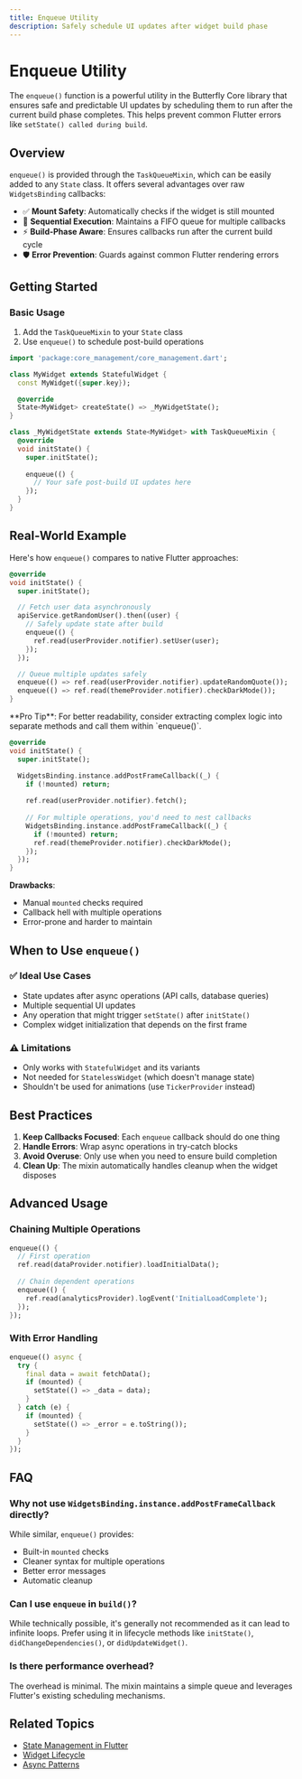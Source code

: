 ```yaml
---
title: Enqueue Utility
description: Safely schedule UI updates after widget build phase
---
```


# Enqueue Utility

The `enqueue()` function is a powerful utility in the Butterfly Core library that ensures safe and predictable UI updates by scheduling them to run after the current build phase completes. This helps prevent common Flutter errors like `setState() called during build`.

## Overview

`enqueue()` is provided through the `TaskQueueMixin`, which can be easily added to any `State` class. It offers several advantages over raw `WidgetsBinding` callbacks:

- ✅ **Mount Safety**: Automatically checks if the widget is still mounted
- 🚦 **Sequential Execution**: Maintains a FIFO queue for multiple callbacks
- ⚡ **Build-Phase Aware**: Ensures callbacks run after the current build cycle
- 🛡️ **Error Prevention**: Guards against common Flutter rendering errors

## Getting Started

### Basic Usage

1. Add the `TaskQueueMixin` to your `State` class
2. Use `enqueue()` to schedule post-build operations

```dart
import 'package:core_management/core_management.dart';

class MyWidget extends StatefulWidget {
  const MyWidget({super.key});

  @override
  State<MyWidget> createState() => _MyWidgetState();
}

class _MyWidgetState extends State<MyWidget> with TaskQueueMixin {
  @override
  void initState() {
    super.initState();
    
    enqueue(() {
      // Your safe post-build UI updates here
    });
  }
}
```

## Real-World Example

Here's how `enqueue()` compares to native Flutter approaches:

<Tabs>
<TabItem value="butterfly" label="With Butterfly">

```dart
@override
void initState() {
  super.initState();

  // Fetch user data asynchronously
  apiService.getRandomUser().then((user) {
    // Safely update state after build
    enqueue(() {
      ref.read(userProvider.notifier).setUser(user);
    });
  });

  // Queue multiple updates safely
  enqueue(() => ref.read(userProvider.notifier).updateRandomQuote());
  enqueue(() => ref.read(themeProvider.notifier).checkDarkMode());
}
```

<Info>
**Pro Tip**: For better readability, consider extracting complex logic into separate methods and 
call them within `enqueue()`.
</Info>

</TabItem>

<TabItem value="native" label="Native Flutter">

```dart
@override
void initState() {
  super.initState();

  WidgetsBinding.instance.addPostFrameCallback((_) {
    if (!mounted) return;
    
    ref.read(userProvider.notifier).fetch();
    
    // For multiple operations, you'd need to nest callbacks
    WidgetsBinding.instance.addPostFrameCallback((_) {
      if (!mounted) return;
      ref.read(themeProvider.notifier).checkDarkMode();
    });
  });
}
```

**Drawbacks**:
- Manual `mounted` checks required
- Callback hell with multiple operations
- Error-prone and harder to maintain

</TabItem>
</Tabs>

## When to Use `enqueue()`

### ✅ Ideal Use Cases
- State updates after async operations (API calls, database queries)
- Multiple sequential UI updates
- Any operation that might trigger `setState()` after `initState()`
- Complex widget initialization that depends on the first frame

### ⚠️ Limitations
- Only works with `StatefulWidget` and its variants
- Not needed for `StatelessWidget` (which doesn't manage state)
- Shouldn't be used for animations (use `TickerProvider` instead)

## Best Practices

1. **Keep Callbacks Focused**: Each `enqueue` callback should do one thing
2. **Handle Errors**: Wrap async operations in try-catch blocks
3. **Avoid Overuse**: Only use when you need to ensure build completion
4. **Clean Up**: The mixin automatically handles cleanup when the widget disposes

## Advanced Usage

### Chaining Multiple Operations

```dart
enqueue(() {
  // First operation
  ref.read(dataProvider.notifier).loadInitialData();
  
  // Chain dependent operations
  enqueue(() {
    ref.read(analyticsProvider).logEvent('InitialLoadComplete');
  });
});
```

### With Error Handling

```dart
enqueue(() async {
  try {
    final data = await fetchData();
    if (mounted) {
      setState(() => _data = data);
    }
  } catch (e) {
    if (mounted) {
      setState(() => _error = e.toString());
    }
  }
});
```

## FAQ

### Why not use `WidgetsBinding.instance.addPostFrameCallback` directly?

While similar, `enqueue()` provides:
- Built-in `mounted` checks
- Cleaner syntax for multiple operations
- Better error messages
- Automatic cleanup

### Can I use `enqueue` in `build()`?

While technically possible, it's generally not recommended as it can lead to infinite loops. Prefer using it in lifecycle methods like `initState()`, `didChangeDependencies()`, or `didUpdateWidget()`.

### Is there performance overhead?

The overhead is minimal. The mixin maintains a simple queue and leverages Flutter's existing scheduling mechanisms.

## Related Topics

- [State Management in Flutter](/docs/state-management)
- [Widget Lifecycle](/docs/widget-lifecycle)
- [Async Patterns](/docs/async-patterns)

